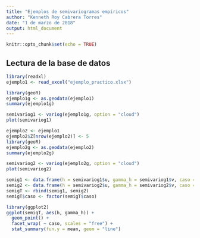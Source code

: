 ```yaml
---
title: "Ejemplos de semivariogramas empíricos"
author: "Kenneth Roy Cabrera Torres"
date: "1 de marzo de 2018"
output: html_document
---
```


```r
knitr::opts_chunk$set(echo = TRUE)
```


## Lectura de la base de datos

```r
library(readxl)
ejemplo1 <- read_excel("ejemplo_practico.xlsx")
```



```r
library(geoR)
ejemplo1g <- as.geodata(ejemplo1)
summary(ejemplo1g)
```


```r
semivariog1 <- variog(ejemplo1g, option = "cloud")
plot(semivariog1)
```



```r
ejemplo2 <- ejemplo1
ejemplo2$Z[nrow(ejemplo2)] <- 5
library(geoR)
ejemplo2g <- as.geodata(ejemplo2)
summary(ejemplo2g)
```



```r
semivariog2 <- variog(ejemplo2g, option = "cloud")
plot(semivariog2)
```


```r
semig1 <- data.frame(h = semivariog1$u, gamma_h = semivariog1$v, caso = 1)
semig2 <- data.frame(h = semivariog2$u, gamma_h = semivariog2$v, caso = 2)
semigT <- rbind(semig1, semig2)
semigT$caso <- factor(semigT$caso)

library(ggplot2)
ggplot(semigT, aes(h, gamma_h)) +
  geom_point() +
  facet_wrap( ~ caso, scales = "free") +
  stat_summary(fun.y = mean, geom = "line")

```

